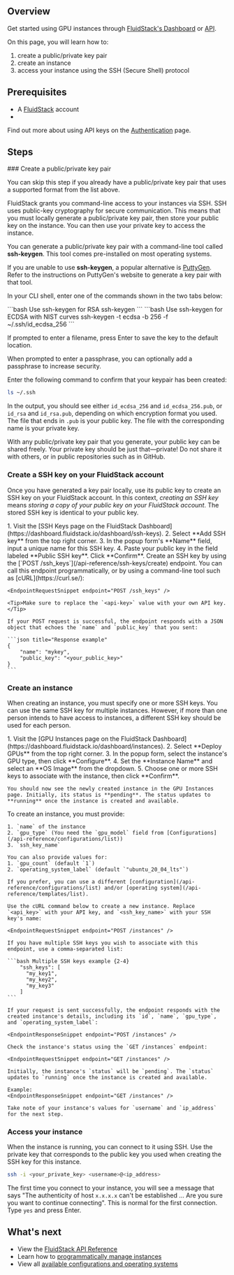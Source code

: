 ## Overview

Get started using GPU instances through [FluidStack's Dashboard](https://dashboard.fluidstack.io) or [API](/api-reference/instances/create). 

On this page, you will learn how to:
1. create a public/private key pair
2. create an instance
3. access your instance using the SSH (Secure Shell) protocol

## Prerequisites

 - A [FluidStack](https://dashboard.fluidstack.io) account
 - <Markdown src="../snippets/api-key.mdx" />

 <Tip>Find out more about using API keys on the [Authentication](/authentication) page.</Tip>

## Steps

<Steps>
### Create a public/private key pair

<Markdown src="../snippets/public-key-formats.mdx" />

You can skip this step if you already have a public/private key pair that uses a supported format from the list above.

FluidStack grants you command-line access to your instances via SSH. SSH uses public-key cryptography for secure communication. This means that you must locally generate a public/private key pair, then store your public key on the instance. You can then use your private key to access the instance.

You can generate a public/private key pair with a command-line tool called **ssh-keygen**. This tool comes pre-installed on most operating systems.

<Tip>If you are unable to use **ssh-keygen**, a popular alternative is [PuttyGen](https://www.puttygen.com/). Refer to the instructions on PuttyGen's website to generate a key pair with that tool.</Tip>

In your CLI shell, enter one of the commands shown in the two tabs below:

<CodeBlocks>
```bash Use ssh-keygen for RSA
ssh-keygen
```
```bash Use ssh-keygen for ECDSA with NIST curves
ssh-keygen -t ecdsa -b 256 -f ~/.ssh/id_ecdsa_256
```
</CodeBlocks>

If prompted to enter a filename, press Enter to save the key to the default location.

When prompted to enter a passphrase, you can optionally add a passphrase to increase security.

Enter the following command to confirm that your keypair has been created:
```bash bash
ls ~/.ssh
```

In the output, you should see either `id_ecdsa_256` and `id_ecdsa_256.pub`, or `id_rsa` and `id_rsa.pub`, depending on which encryption format you used. The file that ends in `.pub` is your public key. The file with the corresponding name is your private key.

<Warning>
  With any public/private key pair that you generate, your public key can be shared freely. Your private key should be just that—private! Do not share it with others, or in public repositories such as in GitHub. 
</Warning>

### Create a SSH key on your FluidStack account

Once you have generated a key pair locally, use its public key to create an SSH key on your FluidStack account. In this context, _creating an SSH key_ means _storing a copy of your public key on your FluidStack account_. The stored SSH key is identical to your public key.

<AccordionGroup>

  <Accordion title="Use the FluidStack Dashboard">
    1. Visit the [SSH Keys page on the FluidStack Dashboard](https://dashboard.fluidstack.io/dashboard/ssh-keys).
    2. Select **Add SSH key** from the top right corner.
    3. In the popup form's **Name** field, input a unique name for this SSH key. 
    4. Paste your public key in the field labeled **Public SSH key**. Click **Confirm**.
  </Accordion>

  <Accordion title="Use the FluidStack API">
    Create an SSH key by using the [`POST /ssh_keys`](/api-reference/ssh-keys/create) endpoint. You can call this endpoint programmatically, or by using a command-line tool such as [cURL](https://curl.se/):

    <EndpointRequestSnippet endpoint="POST /ssh_keys" />

    <Tip>Make sure to replace the `<api-key>` value with your own API key.</Tip>

    If your POST request is successful, the endpoint responds with a JSON object that echoes the `name` and `public_key` that you sent:

    ```json title="Response example"
    {
        "name": "mykey",
        "public_key": "<your_public_key>"
    }
    ```
  </Accordion>
  
</AccordionGroup>

### Create an instance

When creating an instance, you must specify one or more SSH keys. You can use the same SSH key for multiple instances. However, if more than one person intends to have access to instances, a different SSH key should be used for each person.

<AccordionGroup>
  <Accordion title="Use the FluidStack Dashboard">
    1. Visit the [GPU Instances page on the FluidStack Dashboard](https://dashboard.fluidstack.io/dashboard/instances).
    2. Select **Deploy GPUs** from the top right corner.
    3. In the popup form, select the instance's GPU type, then click **Configure**.
    4. Set the **Instance Name** and select an **OS Image** from the dropdown.
    5. Choose one or more SSH keys to associate with the instance, then click **Confirm**.

    You should now see the newly created instance in the GPU Instances page. Initially, its status is **pending**. The status updates to **running** once the instance is created and available. 
    
  </Accordion>

  <Accordion title="Use the FluidStack API">
    To create an instance, you must provide:

    1. `name` of the instance
    2. `gpu_type` (You need the `gpu_model` field from [Configurations](/api-reference/configurations/list))
    3. `ssh_key_name` 
    
    You can also provide values for:
    1. `gpu_count` (default `1`)
    2. `operating_system_label` (default `"ubuntu_20_04_lts"`)

    If you prefer, you can use a different [configuration](/api-reference/configurations/list) and/or [operating system](/api-reference/templates/list). 

    Use the cURL command below to create a new instance. Replace `<api_key>` with your API key, and `<ssh_key_name>` with your SSH key's name:

    <EndpointRequestSnippet endpoint="POST /instances" />

    If you have multiple SSH keys you wish to associate with this endpoint, use a comma-separated list:

    ```bash Multiple SSH keys example {2-4}
        "ssh_keys": [
          "my_key1",
          "my_key2",
          "my_key3"
        ]
    ```

    If your request is sent successfully, the endpoint responds with the created instance's details, including its `id`, `name`, `gpu_type`, and `operating_system_label`:

    <EndpointResponseSnippet endpoint="POST /instances" />

    Check the instance's status using the `GET /instances` endpoint:

    <EndpointRequestSnippet endpoint="GET /instances" />

    Initially, the instance's `status` will be `pending`. The `status` updates to `running` once the instance is created and available. 

    Example:
    <EndpointResponseSnippet endpoint="GET /instances" />

    Take note of your instance's values for `username` and `ip_address` for the next step.

  </Accordion>
</AccordionGroup>

### Access your instance 

When the instance is running, you can connect to it using SSH. Use the private key that corresponds to the public key you used when creating the SSH key for this instance.

```bash title="bash"
ssh -i <your_private_key> <username>@<ip_address>
```

<Note>The first time you connect to your instance, you will see a message that says "The authenticity of host `x.x.x.x` can't be established ... Are you sure you want to continue connecting". This is normal for the first connection. Type `yes` and press Enter.</Note>

</Steps>

## What's next

- View the [FluidStack API Reference](/api-reference)
- Learn how to [programmatically manage instances](/programmatic-instance-management)
- View all [available configurations and operating systems](/list-available)